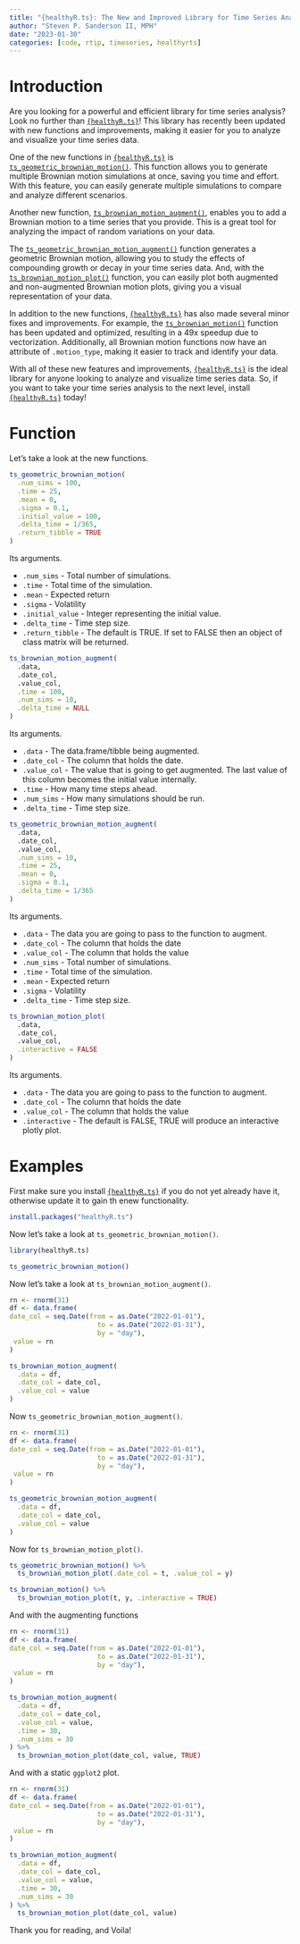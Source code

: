 ```yaml
---
title: "{healthyR.ts}: The New and Improved Library for Time Series Analysis"
author: "Steven P. Sanderson II, MPH"
date: "2023-01-30"
categories: [code, rtip, timeseries, healthyrts]
---
```


# Introduction

Are you looking for a powerful and efficient library for time series analysis? Look no further than [`{healthyR.ts}`](https:/www.spsanderson.com/healthyR.ts/)! This library has recently been updated with new functions and improvements, making it easier for you to analyze and visualize your time series data.

One of the new functions in [`{healthyR.ts}`](https:/www.spsanderson.com/healthyR.ts/) is [`ts_geometric_brownian_motion()`](https://www.spsanderson.com/healthyR.ts/reference/ts_geometric_brownian_motion.html). This function allows you to generate multiple Brownian motion simulations at once, saving you time and effort. With this feature, you can easily generate multiple simulations to compare and analyze different scenarios.

Another new function, [`ts_brownian_motion_augment()`](https://www.spsanderson.com/healthyR.ts/reference/ts_brownian_motion_augment.html), enables you to add a Brownian motion to a time series that you provide. This is a great tool for analyzing the impact of random variations on your data.

The [`ts_geometric_brownian_motion_augment()`](https://www.spsanderson.com/healthyR.ts/reference/ts_geometric_brownian_motion_augment.html) function generates a geometric Brownian motion, allowing you to study the effects of compounding growth or decay in your time series data. And, with the [`ts_brownian_motion_plot()`](https://www.spsanderson.com/healthyR.ts/reference/ts_brownian_motion_plot.html) function, you can easily plot both augmented and non-augmented Brownian motion plots, giving you a visual representation of your data.

In addition to the new functions, [`{healthyR.ts}`](https:/www.spsanderson.com/healthyR.ts/) has also made several minor fixes and improvements. For example, the [`ts_brownian_motion()`](https://www.spsanderson.com/healthyR.ts/reference/ts_brownian_motion.html) function has been updated and optimized, resulting in a 49x speedup due to vectorization. Additionally, all Brownian motion functions now have an attribute of `.motion_type`, making it easier to track and identify your data.

With all of these new features and improvements, [`{healthyR.ts}`](https:/www.spsanderson.com/healthyR.ts/) is the ideal library for anyone looking to analyze and visualize time series data. So, if you want to take your time series analysis to the next level, install [`{healthyR.ts}`](https:/www.spsanderson.com/healthyR.ts/) today!

# Function

Let's take a look at the new functions.

```r
ts_geometric_brownian_motion(
  .num_sims = 100,
  .time = 25,
  .mean = 0,
  .sigma = 0.1,
  .initial_value = 100,
  .delta_time = 1/365,
  .return_tibble = TRUE
)
```

Its arguments.

*  `.num_sims` - Total number of simulations.
*  `.time` - Total time of the simulation.
*  `.mean` - Expected return
*  `.sigma` - Volatility
*  `.initial_value` - Integer representing the initial value.
*  `.delta_time` - Time step size.
*  `.return_tibble` - The default is TRUE. If set to FALSE then an object of class matrix will be returned.

```r
ts_brownian_motion_augment(
  .data,
  .date_col,
  .value_col,
  .time = 100,
  .num_sims = 10,
  .delta_time = NULL
)
```

Its arguments.

*  `.data` - The data.frame/tibble being augmented.
*  `.date_col` - The column that holds the date.
*  `.value_col` - The value that is going to get augmented. The last value of this column becomes the initial value internally.
*  `.time` - How many time steps ahead.
*  `.num_sims` - How many simulations should be run.
*  `.delta_time` - Time step size.

```r
ts_geometric_brownian_motion_augment(
  .data,
  .date_col,
  .value_col,
  .num_sims = 10,
  .time = 25,
  .mean = 0,
  .sigma = 0.1,
  .delta_time = 1/365
)
```

Its arguments.

*  `.data` - The data you are going to pass to the function to augment.
*  `.date_col` - The column that holds the date
*  `.value_col` - The column that holds the value
*  `.num_sims` - Total number of simulations.
*  `.time` - Total time of the simulation.
*  `.mean` - Expected return
*  `.sigma` - Volatility
*  `.delta_time` - Time step size.

```r
ts_brownian_motion_plot(
  .data, 
  .date_col, 
  .value_col, 
  .interactive = FALSE
)
```

Its arguments.

*  `.data` - The data you are going to pass to the function to augment.
*  `.date_col` - The column that holds the date
*  `.value_col` - The column that holds the value
*  `.interactive` - The default is FALSE, TRUE will produce an interactive plotly plot.

# Examples

First make sure you install [`{healthyR.ts}`](https://www.spsanderson.com/healthyR.ts/) if you do not yet already have it, otherwise update it to gain th enew functionality. 

```r
install.packages("healthyR.ts")
```

Now let's take a look at `ts_geometric_brownian_motion()`.

```r
library(healthyR.ts)

ts_geometric_brownian_motion()
```

Now let's take a look at `ts_brownian_motion_augment()`.

```r
rn <- rnorm(31)
df <- data.frame(
date_col = seq.Date(from = as.Date("2022-01-01"),
                      to = as.Date("2022-01-31"),
                      by = "day"),
 value = rn
)

ts_brownian_motion_augment(
  .data = df,
  .date_col = date_col,
  .value_col = value
)
```
Now `ts_geometric_brownian_motion_augment()`.

```r
rn <- rnorm(31)
df <- data.frame(
date_col = seq.Date(from = as.Date("2022-01-01"),
                      to = as.Date("2022-01-31"),
                      by = "day"),
 value = rn
)

ts_geometric_brownian_motion_augment(
  .data = df,
  .date_col = date_col,
  .value_col = value
)
```

Now for `ts_brownian_motion_plot()`.

```r
ts_geometric_brownian_motion() %>%
  ts_brownian_motion_plot(.date_col = t, .value_col = y)
```

```r
ts_brownian_motion() %>%
  ts_brownian_motion_plot(t, y, .interactive = TRUE)
```
And with the augmenting functions

```r
rn <- rnorm(31)
df <- data.frame(
date_col = seq.Date(from = as.Date("2022-01-01"),
                      to = as.Date("2022-01-31"),
                      by = "day"),
 value = rn
)

ts_brownian_motion_augment(
  .data = df,
  .date_col = date_col,
  .value_col = value,
  .time = 30,
  .num_sims = 30
) %>%
  ts_brownian_motion_plot(date_col, value, TRUE)
```

And with a static `ggplot2` plot.

```r
rn <- rnorm(31)
df <- data.frame(
date_col = seq.Date(from = as.Date("2022-01-01"),
                      to = as.Date("2022-01-31"),
                      by = "day"),
 value = rn
)

ts_brownian_motion_augment(
  .data = df,
  .date_col = date_col,
  .value_col = value,
  .time = 30,
  .num_sims = 30
) %>%
  ts_brownian_motion_plot(date_col, value)
```

Thank you for reading, and Voila!